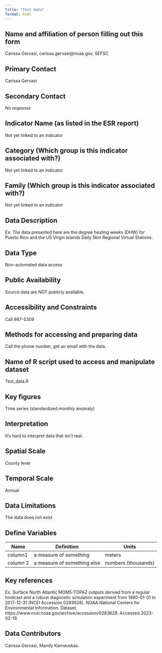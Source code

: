 ```yaml
---
title: "Test data"
format: html
---
```


## Name and affiliation of person filling out this form

Carissa Gervasi, carissa.gervasi@noaa.gov, SEFSC

## Primary Contact

Carissa Gervasi

## Secondary Contact

_No response_

## Indicator Name (as listed in the ESR report)

Not yet linked to an indicator

## Category (Which group is this indicator associated with?)

Not yet linked to an indicator

## Family (Which group is this indicator associated with?)

Not yet linked to an indicator

## Data Description

Ex: The data presented here are the degree heating weeks (DHW) for Puerto Rico and the US Virgin Islands Daily 5km Regional Virtual Stations.

## Data Type

Non-automated data access

## Public Availability

Source data are NOT publicly available.

## Accessibility and Constraints

Call 867-5309

## Methods for accessing and preparing data

Call the phone number, get an email with the data.

## Name of R script used to access and manipulate dataset

Test_data.R

## Key figures

Time series (standardized monthly anomaly)

## Interpretation

It's hard to interpret data that isn't real.

## Spatial Scale

County level

## Temporal Scale

Annual

## Data Limitations

The data does not exist

## Define Variables

| Name | Definition | Units |
|------|------------|-------|
| column1 | a measure of something | meters |
| column 2 | a measure of something else | numbers (thousands) |

## Key references

Ex. Surface North Atlantic MOM5-TOPAZ outputs derived from a regular hindcast and a robust diagnostic simulation experiment from 1980-01-01 to 2017-12-31 (NCEI Accession 0283628). NOAA National Centers for Environmental Information. Dataset. https://www.ncei.noaa.gov/archive/accession/0283628. Accessed 2023-02-19.

## Data Contributors

Carissa Gervasi, Mandy Karnauskas.

